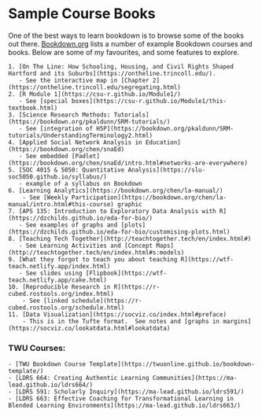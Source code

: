 # Sample Course Books

One of the best ways to learn bookdown is to browse some of the books out there. [Bookdown.org](https://bookdown.org/) lists a number of example Bookdown courses and books.  Below are some of my favourites, and some features to explore.

```block
1. [On The Line: How Schooling, Housing, and Civil Rights Shaped Hartford and its Suburbs](https://ontheline.trincoll.edu/).  
   - See the interactive map in [Chapter 2](https://ontheline.trincoll.edu/segregating.html)   
2. [R Module 1](https://csu-r.github.io/Module1/)  
   - See [special boxes](https://csu-r.github.io/Module1/this-textbook.html)
3. [Science Research Methods: Tutorials](https://bookdown.org/pkaldunn/SRM-tutorials/)  
   - See [integration of H5P](https://bookdown.org/pkaldunn/SRM-tutorials/UnderstandingTerminology2.html)
4. [Applied Social Network Analysis in Education](https://bookdown.org/chen/snaEd)  
   - See embedded [Padlet](https://bookdown.org/chen/snaEd/intro.html#networks-are-everywhere)
5. [SOC 4015 & 5050: Quantitative Analysis](https://slu-soc5050.github.io/syllabus/) 
   - example of a syllabus on Bookdown  
6. [Learning Analytics](https://bookdown.org/chen/la-manual/)
    - See [Weekly Participation](https://bookdown.org/chen/la-manual/intro.html#this-course) graphic  
7. [APS 135: Introduction to Exploratory Data Analysis with R](https://dzchilds.github.io/eda-for-bio/)
   - See examples of graphs and [plots](https://dzchilds.github.io/eda-for-bio/customising-plots.html)   
8. [Teaching Tech Together](http://teachtogether.tech/en/index.html#)   
   - See Learning Activities and [Concept Maps](http://teachtogether.tech/en/index.html#s:models)
9. [What they forgot to teach you about teaching R](https://wtf-teach.netlify.app/index.html)   
   - See slides using [Flipbook](https://wtf-teach.netlify.app/cake.html)
10. [Reproducible Research in R](https://r-cubed.rostools.org/index.html)
    - See [linked schedule](https://r-cubed.rostools.org/schedule.html)
11. [Data Visualization](https://socviz.co/index.html#preface)  
    - This is in the Tufte format.  See notes and [graphs in margins](https://socviz.co/lookatdata.html#lookatdata)
```




### TWU Courses:  {-}
```block
- [TWU Bookdown Course Template](https://twuonline.github.io/bookdown-template/)  
- [LDRS 664: Creating Authentic Learning Communities](https://ma-lead.github.io/ldrs664/)  
- [LDRS 591: Scholarly Inquiry](https://ma-lead.github.io/ldrs591/)  
- [LDRS 663: Effective Coaching for Transformational Learning in Blended Learning Environments](https://ma-lead.github.io/ldrs663/)   
```
